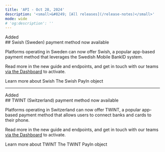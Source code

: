```yaml
---
title: 'API - Oct 28, 2024'  
description: '<small>&#8249; [All releases](/release-notes)</small>'  
mode: wide  
# 'og:description': ''
---
```

<div class="release-notes-page">

<div class="pill pill-green">Added</div>
## Swish (Sweden) payment method now available

Platforms operating in Sweden can now offer Swish, a popular app-based payment method that leverages the Swedish Mobile BankID system.

Read more in the new guide and endpoints, and get in touch with our teams <a href="https://hub.mangopay.com/" target="_blank">via the Dashboard</a> to activate.

<CardGroup col={2}>
  <Card
    title="Guide"
    href="/guides/payment-methods/swish"
  >
    Learn more about Swish
  </Card>
  <Card
    title="Endpoints"
    href="/api-reference/swish/swish-payin-object"
  >
    The Swish PayIn object
  </Card>
</CardGroup>

---

<div class="pill pill-green">Added</div>
## TWINT (Switzerland) payment method now available

Platforms operating in Switzerland can now offer TWINT, a popular app-based payment method that allows users to connect banks and cards to their phone.

Read more in the new guide and endpoints, and get in touch with our teams <a href="https://hub.mangopay.com/" target="_blank">via the Dashboard</a> to activate.

<CardGroup col={2}>
  <Card
    title="Guide"
    href="/guides/payment-methods/twint"
  >
    Learn more about TWINT
  </Card>
  <Card
    title="Endpoints"
    href="/api-reference/twint/twint-payin-object"
  >
    The TWINT PayIn object
  </Card>
</CardGroup>

</div>